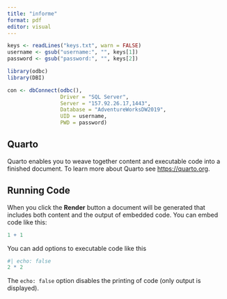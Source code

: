 ```yaml
---
title: "informe"
format: pdf
editor: visual
---
```


```r
keys <- readLines("keys.txt", warn = FALSE)
username <- gsub("username:", "", keys[1])
password <- gsub("password:", "", keys[2])
```

```r
library(odbc)
library(DBI)

con <- dbConnect(odbc(),
                 Driver = "SQL Server",
                 Server = "157.92.26.17,1443",
                 Database = "AdventureWorksDW2019",
                 UID = username,
                 PWD = password)
```

## Quarto

Quarto enables you to weave together content and executable code into a finished document. To learn more about Quarto see <https://quarto.org>.

## Running Code

When you click the **Render** button a document will be generated that includes both content and the output of embedded code. You can embed code like this:

```r
1 + 1
```

You can add options to executable code like this

```r
#| echo: false
2 * 2
```

The `echo: false` option disables the printing of code (only output is displayed).
